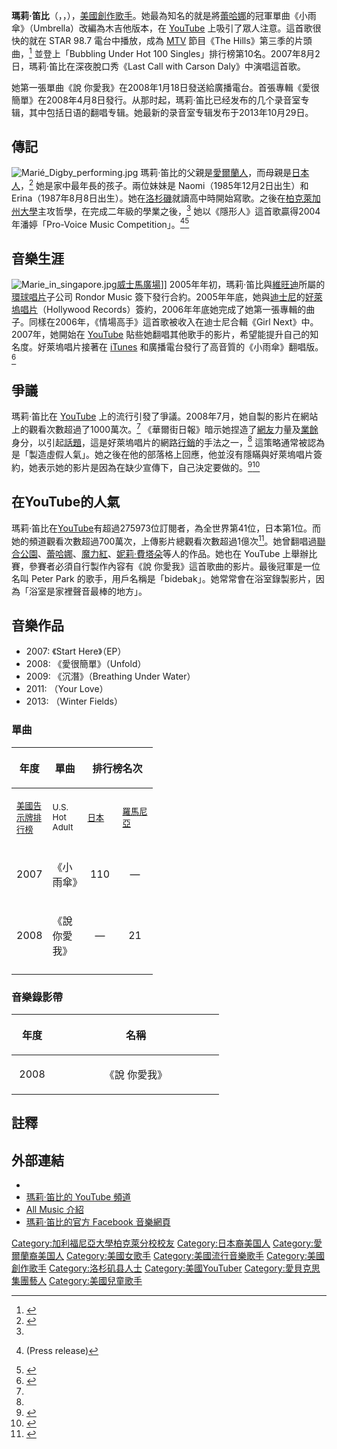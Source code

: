 {{Infobox entertainer
|Name = 瑪莉·笛比<br />Marié Digby
|Img =  Marié_Digby_-_Dream_World.jpg
|Background = 女歌手
|Birth_name = Marié Christina Digby
|Born = {{Birth date and age|1983|4|16|mf=y}}<bR> [[美國|美國]][[紐約|紐約]]
|Genre = [[流行音樂|流行音樂]]，[[另類搖滾|另類搖滾]]
|Instrument = [[歌唱|歌唱]]，[[吉他|吉他]]，[[鋼琴|鋼琴]]
|Occupation = [[創作歌手|創作歌手]]
|Years_active = 2004 — 
|Label = Hollywood Records
| URL ={{official}}
}}
'''瑪莉·笛比'''（'''{{lang|en|Marié Digby}}'''，{{pronEng|mæɹi'eɪ 'dɪgbi}}，{{bd|1983年|4月16日|||Digby, Marié}}），[[美國|美國]][[創作歌手|創作歌手]]。她最為知名的就是將[[蕾哈娜|蕾哈娜]]的冠軍單曲《小雨傘》（Umbrella）改編為木吉他版本，在 [[YouTube|YouTube]] 上吸引了眾人注意。這首歌很快的就在 STAR 98.7 電台中播放，成為 [[MTV|MTV]] 節目《The Hills》第三季的片頭曲，<ref>{{cite web | title = The Hills (Season 3) - Episode 1: You Know What You Did | publisher = [[MTV|MTV]] | url = http://www.mtv.com/ontv/dyn/the_hills/episode/episode.jhtml?episodeId=120172 | accessdate = 2007-08-21 | archive-date = 2008-12-20 | archive-url = https://web.archive.org/web/20081220224226/http://www.mtv.com/ontv/dyn/the_hills/episode/episode.jhtml?episodeId=120172 | dead-url = no }}</ref> 並登上「Bubbling Under Hot 100 Singles」排行榜第10名。2007年8月2日，瑪莉·笛比在深夜脫口秀《Last Call with Carson Daly》中演唱這首歌。 

她第一張單曲《說 你愛我》在2008年1月18日發送給廣播電台。首張專輯《愛很簡單》在2008年4月8日發行。从那时起，瑪莉·笛比已经发布的几个录音室专辑，其中包括日语的翻唱专辑。她最新的录音室专辑发布于2013年10月29日。

==傳記==
[[File:Marié_Digby_performing.jpg|thumb]]
瑪莉·笛比的父親是[[愛爾蘭|愛爾蘭人]]，而母親是[[日本|日本人]]，<ref>{{cite web | url= http://www.youtube.com/user/MarieDigby?ob=1 | date= 2008-09 | title= YouTube - MarieDigby's Channel | access-date= 2008-12-28 | archive-date= 2017-05-20 | archive-url= https://web.archive.org/web/20170520002833/https://www.youtube.com/user/MarieDigby?ob=1 | dead-url= no }}</ref> 她是家中最年長的孩子。兩位妹妹是 Naomi（1985年12月2日出生）和 Erina（1987年8月8日出生）。她在[[洛杉磯|洛杉磯]]就讀高中時開始寫歌。之後在[[柏克萊加州大學|柏克萊加州大學]]主攻哲學，在完成二年級的學業之後，<ref name="DailyCalifornian2004_07_15"/> 她以《隱形人》這首歌贏得2004年潘婷「Pro-Voice Music Competition」。<ref>{{cite web | url= http://www.highbeam.com/doc/1G1-119754384.html | date= 2004-07-26 | title= Marie Digby From Los Angeles Has Been Chosen by America as the Winner of the National Pantene Pro-Voice Music Competition | work= Highbeam Research | access-date= 2008-08-01 | archive-url= https://web.archive.org/web/20110516190448/http://www.highbeam.com/doc/1G1-119754384.html | archive-date= 2011-05-16 | dead-url= yes }} (Press release)</ref><ref name="DailyCalifornian2004_07_15">{{cite web|last=Grant |first=Lindsey |title=The Perks of Being a Wallflower |publisher=《加州人日報》 |date=2004-07-15 |url=http://www.dailycal.org/sharticle.php?id=15640 |accessdate=2007-08-21 |deadurl=yes |archiveurl=https://web.archive.org/web/20070918092948/http://www.dailycal.org/sharticle.php?id=15640 |archivedate=2007-09-18 }}</ref>

==音樂生涯==
[[File:Marie_in_singapore.jpg|thumb]][[威士馬廣場|威士馬廣場]]]]  
2005年年初，瑪莉·笛比與[[維旺迪|維旺迪]]所屬的[[環球唱片|環球唱片]]子公司 Rondor Music 簽下發行合約。2005年年底，她與[[迪士尼|迪士尼]]的[[好萊塢唱片|好萊塢唱片]]（Hollywood Records）簽約，2006年年底她完成了她第一張專輯的曲子。同樣在2006年，《情場高手》這首歌被收入在迪士尼合輯《Girl Next》中。2007年，她開始在 [[YouTube|YouTube]] 貼些她翻唱其他歌手的影片，希望能提升自己的知名度。好萊塢唱片接著在 [[iTunes|iTunes]] 和廣播電台發行了高音質的《小雨傘》翻唱版。<ref name="WallStreetJournal">{{cite web | author=Smith, Ethan & Lattman, Peter | date=2007-09-06 | title=Download This: YouTube Phenom Has a Big Secret | url=http://online.wsj.com/article/SB118903788315518780.html | publisher=《[[華爾街日報|華爾街日報]]》 | accessdate=2007-09-10 | archive-date=2011-04-13 | archive-url=https://www.webcitation.org/5xuxXj9qL?url=http://online.wsj.com/article/SB118903788315518780.html | dead-url=no }}</ref>

==爭議==
瑪莉·笛比在 [[YouTube|YouTube]] 上的流行引發了爭議。2008年7月，她自製的影片在網站上的觀看次數超過了1000萬次。<ref name="WallStreetJournal"/> 《華爾街日報》暗示她捏造了[[草根|網友]]力量及[[業餘|業餘]]身分，以引起[[口口相傳|話題]]，這是好萊塢唱片的網路[[行銷|行銷]]的手法之一，<ref name="WallStreetJournal"/> 這策略通常被認為是「製造虛假人氣」。她之後在他的部落格上回應，他並沒有隱瞞與好萊塢唱片簽約，她表示她的影片是因為在缺少宣傳下，自己決定要做的。<ref>{{Citation | author=Marié Digby | date=2007-09-09 | title=Just a few things and that's it for this topic! | work=[[Myspace|Myspace]] | accessdate=2007-09-10}}</ref><ref>{{cite web | author=Ellen Tien | date=2007-09-09 | url=http://www.nytimes.com/slideshow/2007/09/07/fashion/20070909_PULSE_SLIDESHOW_index.html | title=Pulse - What I'm Wearing Now | publisher=《[[紐約時報|紐約時報]]》 | accessdate=2007-09-10 | archive-date=2009-11-03 | archive-url=https://web.archive.org/web/20091103090000/http://www.nytimes.com/slideshow/2007/09/07/fashion/20070909_PULSE_SLIDESHOW_index.html | dead-url=no }}</ref>

== 在YouTube的人氣 ==
瑪莉·笛比在[[YouTube|YouTube]]有超過275973位訂閱者，為全世界第41位，日本第1位。而她的頻道觀看次數超過700萬次，上傳影片總觀看次數超過1億次<ref>{{Cite web |url=http://www.youtube.com/user/MarieDigby |title=Youtube - MarieDigby 的頻道 |access-date=2008-12-28 |archive-date=2021-03-16 |archive-url=https://web.archive.org/web/20210316155119/https://www.youtube.com/user/MarieDigby |dead-url=no }}</ref>。她曾翻唱過[[聯合公園|聯合公園]]、[[蕾哈娜|蕾哈娜]]、[[魔力紅|魔力紅]]、[[妮莉·費塔朵|妮莉·費塔朵]]等人的作品。她也在 YouTube 上舉辦比賽，參賽者必須自行製作內容有《說 你愛我》這首歌曲的影片。最後冠軍是一位名叫 Peter Park 的歌手，用戶名稱是「bidebak」。她常常會在浴室錄製影片，因為「浴室是家裡聲音最棒的地方」。

==音樂作品==

*2007: 《Start Here》（EP）
*2008: 《愛很簡單》（Unfold）
*2009: 《沉潛》（Breathing Under Water）
*2011: （Your Love）
*2013: （Winter Fields）

===單曲===
{| class="wikitable"
!rowspan="2" |年度
!rowspan="2" |單曲
!colspan="4" |排行榜名次
!rowspan="2" |收錄專輯
|-
!width="40"|<small>[[告示牌_(雜誌)|美國告示牌排行榜]]</small>
!width="40"|<small>U.S. Hot Adult</small>
!width="40"|<small>[[日本|日本]]</small>
!width="40"|<small>[[羅馬尼亞|羅馬尼亞]]</small>
|-
|rowspan="1"|2007
|《小雨傘》
|align="center"|110
|align="center"|—
|align="center"|—
|align="center"|—
|rowspan="1"|《Start Here》
|-
|rowspan="1"|2008
|《說 你愛我》
|align="center"|—
|align="center"|21
|align="center"|7
|align="center"|99
|rowspan="1"|《愛很簡單》
|-
|}

===音樂錄影帶===
{|class="wikitable"
|-
!width="50" |年度
!width="250" |名稱
|-
|align="center"|2008
| align="center"|《說 你愛我》
|}

==註釋==
{{Reflist}}

==外部連結==
{{commonscat|Marié Digby}}
*{{Myspace|mariedigby}}
*[http://www.youtube.com/mariedigby 瑪莉·笛比的 YouTube 頻道] {{Wayback|url=http://www.youtube.com/mariedigby |date=20071226210214 }}
*[http://www.allmusicguide.com/cg/amg.dll?p=amg&sql=11:3nfexqurldfe All Music 介紹]
*[http://www.facebook.com/mariedigby 瑪莉·笛比的官方 Facebook 音樂網頁] {{Wayback|url=http://www.facebook.com/mariedigby |date=20081011114349 }}

{{Authority control}}
{{DEFAULTSORT:Digby, Marie}}
[[Category:加利福尼亞大學柏克萊分校校友|Category:加利福尼亞大學柏克萊分校校友]]
[[Category:日本裔美国人|Category:日本裔美国人]]
[[Category:愛爾蘭裔美国人|Category:愛爾蘭裔美国人]]
[[Category:美國女歌手|Category:美國女歌手]]
[[Category:美國流行音樂歌手|Category:美國流行音樂歌手]]
[[Category:美國創作歌手|Category:美國創作歌手]]
[[Category:洛杉矶县人士|Category:洛杉矶县人士]]
[[Category:美國YouTuber|Category:美國YouTuber]]
[[Category:愛貝克思集團藝人|Category:愛貝克思集團藝人]]
[[Category:美國兒童歌手|Category:美國兒童歌手]]